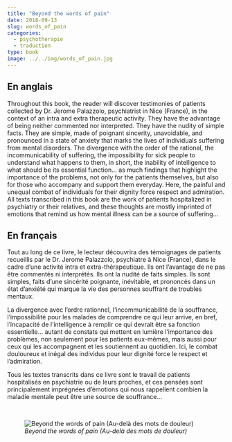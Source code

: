 ```yaml
---
title: "Beyond the words of pain"
date: 2018-09-13
slug: words_of_pain
categories:
  - psychotherapie
  - traduction
type: book
image: ../../img/words_of_pain.jpg
---
```


## En anglais

Throughout this book, the reader will discover testimonies of patients collected by Dr. Jerome Palazzolo, psychiatrist in Nice (France), in the context of an intra and extra therapeutic activity.
They have the advantage of being neither commented nor interpreted.
They have the nudity of simple facts.
They are simple, made of poignant sincerity, unavoidable, and pronounced in a state of anxiety that marks the lives of individuals suffering from mental disorders.
The divergence with the order of the rational, the incommunicability of suffering, the impossibility for sick people to understand what happens to them, in short, the inability of intelligence to what should be its essential function... as much findings that highlight the importance of the problems, not only for the patients themselves, but also for those who accompany and support them everyday.
Here, the painful and unequal combat of individuals for their dignity force respect and admiration.
All texts transcribed in this book are the work of patients hospitalized in psychiatry or their relatives, and these thoughts are mostly imprinted of emotions that remind us how mental illness can be a source of suffering...

## En français

Tout au long de ce livre, le lecteur découvrira des témoignages de patients recueillis par le Dr. Jerome Palazzolo, psychiatre à Nice (France), dans le cadre d'une activité intra et extra-thérapeutique.
Ils ont l'avantage de ne pas être commentés ni interprétés.
Ils ont la nudité de faits simples.
Ils sont simples, faits d'une sincérité poignante, inévitable, et prononcés dans un état d'anxiété qui marque la vie des personnes souffrant de troubles mentaux.

La divergence avec l'ordre rationnel, l'incommunicabilité de la souffrance, l'impossibilité pour les malades de comprendre ce qui leur arrive, en bref, l'incapacité de l'intelligence à remplir ce qui devrait être sa fonction essentielle... autant de constats qui mettent en lumière l'importance des problèmes, non seulement pour les patients eux-mêmes, mais aussi pour ceux qui les accompagnent et les soutiennent au quotidien.
Ici, le combat douloureux et inégal des individus pour leur dignité force le respect et l'admiration.

Tous les textes transcrits dans ce livre sont le travail de patients hospitalisés en psychiatrie ou de leurs proches, et ces pensées sont principalement imprégnées d'émotions qui nous rappellent combien la maladie mentale peut être une source de souffrance...

<br>

![_Beyond the words of pain (Au-delà des mots de douleur)_](../../img/words_of_pain.jpg)
